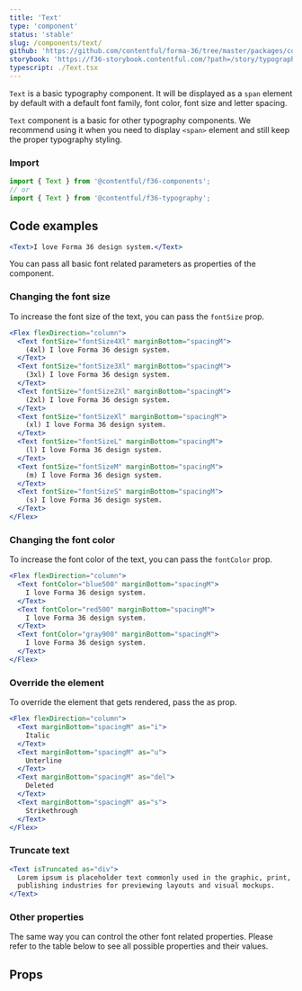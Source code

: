 ```yaml
---
title: 'Text'
type: 'component'
status: 'stable'
slug: /components/text/
github: 'https://github.com/contentful/forma-36/tree/master/packages/components/typography/src'
storybook: 'https://f36-storybook.contentful.com/?path=/story/typography-text--basic'
typescript: ./Text.tsx
---
```


`Text` is a basic typography component. It will be displayed as a `span` element by default with a default font family, font color, font size and letter spacing.

`Text` component is a basic for other typography components. We recommend using it when you need to display `<span>` element and still keep the proper typography styling.

### Import

```js static=true
import { Text } from '@contentful/f36-components';
// or
import { Text } from '@contentful/f36-typography';
```

## Code examples

```jsx
<Text>I love Forma 36 design system.</Text>
```

You can pass all basic font related parameters as properties of the component.

### Changing the font size

To increase the font size of the text, you can pass the `fontSize` prop.

```jsx
<Flex flexDirection="column">
  <Text fontSize="fontSize4Xl" marginBottom="spacingM">
    (4xl) I love Forma 36 design system.
  </Text>
  <Text fontSize="fontSize3Xl" marginBottom="spacingM">
    (3xl) I love Forma 36 design system.
  </Text>
  <Text fontSize="fontSize2Xl" marginBottom="spacingM">
    (2xl) I love Forma 36 design system.
  </Text>
  <Text fontSize="fontSizeXl" marginBottom="spacingM">
    (xl) I love Forma 36 design system.
  </Text>
  <Text fontSize="fontSizeL" marginBottom="spacingM">
    (l) I love Forma 36 design system.
  </Text>
  <Text fontSize="fontSizeM" marginBottom="spacingM">
    (m) I love Forma 36 design system.
  </Text>
  <Text fontSize="fontSizeS" marginBottom="spacingM">
    (s) I love Forma 36 design system.
  </Text>
</Flex>
```

### Changing the font color

To increase the font color of the text, you can pass the `fontColor` prop.

```jsx
<Flex flexDirection="column">
  <Text fontColor="blue500" marginBottom="spacingM">
    I love Forma 36 design system.
  </Text>
  <Text fontColor="red500" marginBottom="spacingM">
    I love Forma 36 design system.
  </Text>
  <Text fontColor="gray900" marginBottom="spacingM">
    I love Forma 36 design system.
  </Text>
</Flex>
```

### Override the element

To override the element that gets rendered, pass the as prop.

```jsx
<Flex flexDirection="column">
  <Text marginBottom="spacingM" as="i">
    Italic
  </Text>
  <Text marginBottom="spacingM" as="u">
    Unterline
  </Text>
  <Text marginBottom="spacingM" as="del">
    Deleted
  </Text>
  <Text marginBottom="spacingM" as="s">
    Strikethrough
  </Text>
</Flex>
```

### Truncate text

```jsx
<Text isTruncated as="div">
  Lorem ipsum is placeholder text commonly used in the graphic, print, and
  publishing industries for previewing layouts and visual mockups.
</Text>
```

### Other properties

The same way you can control the other font related properties. Please refer to the table below to see all possible properties and their values.

## Props


<Props of="Text" />
